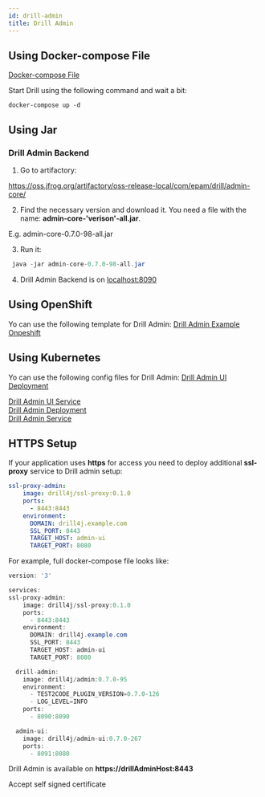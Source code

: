 ```yaml
---
id: drill-admin
title: Drill Admin
---
```


## Using Docker-compose File

<a href='https://github.com/Drill4J/example-configs/blob/main/docker/drill-admin/docker-compose.yml' target="_black">
    Docker-compose File
<ExternalLinkIcon/>
</a>


Start Drill using the following command and wait a bit:
```console
docker-compose up -d
```
## Using Jar
### Drill Admin Backend

1. Go to artifactory:
<a href='https://oss.jfrog.org/artifactory/oss-release-local/com/epam/drill/admin-core/' target="_black">
    https://oss.jfrog.org/artifactory/oss-release-local/com/epam/drill/admin-core/
<ExternalLinkIcon/>
</a>


2. Find the necessary version and download it. You need a file with the name: **admin-core-'verison'-all.jar**.

<AdditionalInformation className="space-y-2">

E.g. admin-core-0.7.0-98-all.jar
</AdditionalInformation>

3. Run it:
```java
 java -jar admin-core-0.7.0-98-all.jar
```

4. Drill Admin Backend is on <a href='http://localhost:8090/apidocs/index.html?url=./openapi.json' target="_black">
    localhost:8090
<ExternalLinkIcon/>
</a>

## Using OpenShift
Yo can use the following template for Drill Admin:
<a href='https://github.com/Drill4J/example-configs/blob/main/openshift/drill-admin-example-openshift.yaml' target="_black">
    Drill Admin Example Onpeshift
<ExternalLinkIcon/>
</a>

## Using Kubernetes
Yo can use the following config files for Drill Admin:
<a href='https://github.com/Drill4J/example-configs/blob/main/kubernetes/admin-ui-deployment.yaml' target="_black">
    Drill Admin UI Deployment
<ExternalLinkIcon/>
</a>
<br/>

<a href='https://github.com/Drill4J/example-configs/blob/main/kubernetes/admin-ui-service.yaml' target="_black">
    Drill Admin UI Service
<ExternalLinkIcon/>
</a>
<br/>

<a href='https://github.com/Drill4J/example-configs/blob/main/kubernetes/drill-admin-deployment.yaml' target="_black">
    Drill Admin Deployment
<ExternalLinkIcon/>
</a>
<br/>

<a href='https://github.com/Drill4J/example-configs/blob/main/kubernetes/drill-admin-service.yaml' target="_black">
    Drill Admin Service
<ExternalLinkIcon/>
</a>

## HTTPS Setup
If your application uses **https** for access you need to deploy additional **ssl-proxy** service
to Drill admin setup:

```yaml
ssl-proxy-admin:
    image: drill4j/ssl-proxy:0.1.0
    ports:
      - 8443:8443
    environment:
      DOMAIN: drill4j.example.com
      SSL_PORT: 8443
      TARGET_HOST: admin-ui
      TARGET_PORT: 8080
```

For example, full docker-compose file looks like:

```java
version: '3'

services:
ssl-proxy-admin:
    image: drill4j/ssl-proxy:0.1.0
    ports:
      - 8443:8443
    environment:
      DOMAIN: drill4j.example.com
      SSL_PORT: 8443
      TARGET_HOST: admin-ui
      TARGET_PORT: 8080

  drill-admin:
    image: drill4j/admin:0.7.0-95
    environment:
      - TEST2CODE_PLUGIN_VERSION=0.7.0-126
      - LOG_LEVEL=INFO
    ports:
      - 8090:8090

  admin-ui:
    image: drill4j/admin-ui:0.7.0-267
    ports:
      - 8091:8080
```
Drill Admin is available on **https://drillAdminHost:8443**

<AdditionalInformation className="space-y-2">

Accept self signed certificate

</AdditionalInformation>
